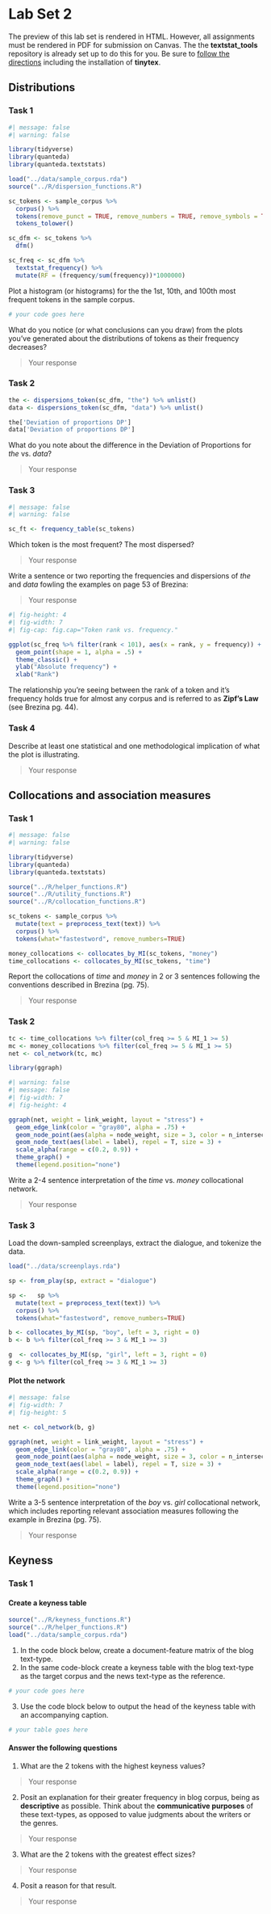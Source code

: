 
# Lab Set 2

::: {.callout-note}
The preview of this lab set is rendered in HTML. However, all assignments must be rendered in PDF for submission on Canvas. The the **textstat_tools** repository is already set up to do this for you. Be sure to [follow the directions](https://quarto.org/docs/output-formats/pdf-basics.html) including the installation of **tinytex**.
:::

## Distributions

### Task 1

```r
#| message: false
#| warning: false

library(tidyverse)
library(quanteda)
library(quanteda.textstats)
```


```r
load("../data/sample_corpus.rda")
source("../R/dispersion_functions.R")
```


```r
sc_tokens <- sample_corpus %>%
  corpus() %>%
  tokens(remove_punct = TRUE, remove_numbers = TRUE, remove_symbols = TRUE, what = "word") %>%
  tokens_tolower()

sc_dfm <- sc_tokens %>%
  dfm()

sc_freq <- sc_dfm %>%
  textstat_frequency() %>%
  mutate(RF = (frequency/sum(frequency))*1000000)
```

Plot a histogram (or histograms) for the the 1st, 10th, and 100th most frequent tokens in the sample corpus.

```r
# your code goes here
```

What do you notice (or what conclusions can you draw) from the plots you've generated about the distributions of tokens as their frequency decreases?

> Your response

### Task 2

```r
the <- dispersions_token(sc_dfm, "the") %>% unlist()
data <- dispersions_token(sc_dfm, "data") %>% unlist()
```

```r
the['Deviation of proportions DP']
data['Deviation of proportions DP']
```


What do you note about the difference in the Deviation of Proportions for *the* vs. *data*?

> Your response

### Task 3

```r
#| message: false
#| warning: false

sc_ft <- frequency_table(sc_tokens)
```

Which token is the most frequent? The most dispersed?

> Your response

Write a sentence or two reporting the frequencies and dispersions of *the* and *data* fowling the examples on page 53 of Brezina:

> Your response

```r
#| fig-height: 4
#| fig-width: 7
#| fig-cap: fig.cap="Token rank vs. frequency."

ggplot(sc_freq %>% filter(rank < 101), aes(x = rank, y = frequency)) +
  geom_point(shape = 1, alpha = .5) +
  theme_classic() +
  ylab("Absolute frequency") +
  xlab("Rank")
```

The relationship you're seeing between the rank of a token and it's frequency holds true for almost any corpus and is referred to as **Zipf's Law** (see Brezina pg. 44).

### Task 4

Describe at least one statistical and one methodological implication of what the plot is illustrating.

> Your response

## Collocations and association measures

### Task 1

```r
#| message: false
#| warning: false

library(tidyverse)
library(quanteda)
library(quanteda.textstats)
```


```r
source("../R/helper_functions.R")
source("../R/utility_functions.R")
source("../R/collocation_functions.R")
```


```r
sc_tokens <- sample_corpus %>%
  mutate(text = preprocess_text(text)) %>%
  corpus() %>%
  tokens(what="fastestword", remove_numbers=TRUE)
```

```r
money_collocations <- collocates_by_MI(sc_tokens, "money")
time_collocations <- collocates_by_MI(sc_tokens, "time")
```

Report the collocations of *time* and *money* in 2 or 3 sentences following the conventions described in Brezina (pg. 75).

> Your response

### Task 2

```r
tc <- time_collocations %>% filter(col_freq >= 5 & MI_1 >= 5)
mc <- money_collocations %>% filter(col_freq >= 5 & MI_1 >= 5)
net <- col_network(tc, mc)
```

```r
library(ggraph)
```

```r
#| warning: false
#| message: false
#| fig-width: 7
#| fig-height: 4

ggraph(net, weight = link_weight, layout = "stress") + 
  geom_edge_link(color = "gray80", alpha = .75) + 
  geom_node_point(aes(alpha = node_weight, size = 3, color = n_intersects)) +
  geom_node_text(aes(label = label), repel = T, size = 3) +
  scale_alpha(range = c(0.2, 0.9)) +
  theme_graph() +
  theme(legend.position="none")
```


Write a 2-4 sentence interpretation of the *time* vs. *money* collocational network.

> Your response

### Task 3

Load the down-sampled screenplays, extract the dialogue, and tokenize the data.

```r
load("../data/screenplays.rda")

sp <- from_play(sp, extract = "dialogue")

sp <-   sp %>%
  mutate(text = preprocess_text(text)) %>%
  corpus() %>%
  tokens(what="fastestword", remove_numbers=TRUE)
```

```r
b <- collocates_by_MI(sp, "boy", left = 3, right = 0)
b <- b %>% filter(col_freq >= 3 & MI_1 >= 3)

g  <- collocates_by_MI(sp, "girl", left = 3, right = 0)
g <- g %>% filter(col_freq >= 3 & MI_1 >= 3)
```

#### Plot the network

```r
#| message: false
#| fig-width: 7
#| fig-height: 5

net <- col_network(b, g)

ggraph(net, weight = link_weight, layout = "stress") + 
  geom_edge_link(color = "gray80", alpha = .75) + 
  geom_node_point(aes(alpha = node_weight, size = 3, color = n_intersects)) +
  geom_node_text(aes(label = label), repel = T, size = 3) +
  scale_alpha(range = c(0.2, 0.9)) +
  theme_graph() +
  theme(legend.position="none")
```


Write a 3-5 sentence interpretation of the *boy* vs. *girl* collocational network, which includes reporting relevant association measures following the example in Brezina (pg. 75).

> Your response

## Keyness

### Task 1

#### Create a keyness table


```r
source("../R/keyness_functions.R")
source("../R/helper_functions.R")
load("../data/sample_corpus.rda")
```


1. In the code block below, create a document-feature matrix of the blog text-type.
2. In the same code-block create a keyness table with the blog text-type as the target corpus and the news text-type as the reference.

```r
# your code goes here
```

3. Use the code block below to output the head of the keyness table with an accompanying caption.

```r
# your table goes here
```

#### Answer the following questions

1. What are the 2 tokens with the highest keyness values?

> Your response

2. Posit an explanation for their greater frequency in blog corpus, being as **descriptive** as possible. Think about the **communicative purposes** of these text-types, as opposed to value judgments about the writers or the genres.

> Your response

3. What are the 2 tokens with the greatest effect sizes?

> Your response

4. Posit a reason for that result.

> Your response



